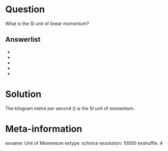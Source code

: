 Question
========
What is the SI unit of linear momentum?

Answerlist
----------
* \unit{\kg.\m \per \s}
* \unit{\kg.\m \per \s^2}
* \unit{\N.\s}
* \unit{\N.\m}
* \unit{\J.\s}

Solution
========
The kilogram metre per second (\unit{\kg.\m \per \s}) is the SI unit of momentum.

Meta-information
================
exname: Unit of Momentum
extype: schoice
exsolution: 10000
exshuffle: 4
